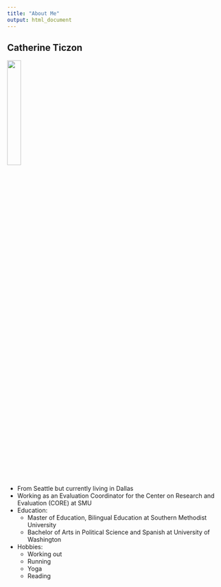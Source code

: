 ---
title: "About Me"
output: html_document
---

## Catherine Ticzon  
![](images/Capture.png){width=25%} 

* From Seattle but currently living in Dallas  
* Working as an Evaluation Coordinator for the Center on Research and Evaluation (CORE) at SMU  
* Education:  
  - Master of Education, Bilingual Education at Southern Methodist University  
  - Bachelor of Arts in Political Science and Spanish at University of Washington 
* Hobbies:  
  - Working out  
  - Running  
  - Yoga  
  - Reading  
